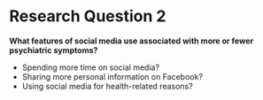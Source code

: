 # Research Question 2

**What features of social media use associated with more or fewer psychiatric symptoms?**

* Spending more time on social media? 
* Sharing more personal information on Facebook?
* Using social media for health-related reasons?

